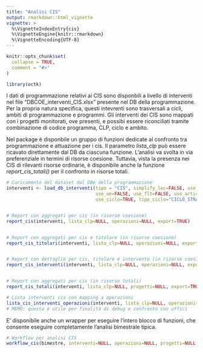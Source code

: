 ```yaml
---
title: "Analisi CIS"
output: rmarkdown::html_vignette
vignette: >
  %\VignetteIndexEntry{cis}
  %\VignetteEngine{knitr::rmarkdown}
  %\VignetteEncoding{UTF-8}
---
```


```r
knitr::opts_chunk$set(
  collapse = TRUE,
  comment = "#>"
)
```

```r
library(octk)
```

I dati di programmazione relativi ai CIS sono disponbili a livello di interventi nel file "DBCOE_interventi_CIS.xlsx" presente nel DB della programmazione.
Per la propria natura specifica, questi intevrenti sono trasversali a cicli, ambiti di programmazione e programmi.
Gli interventi dei CIS sono mappati con i progetti monitorati, ove presenti, e possibi essere riconciliati tramite combinazione di codice programma, CLP, ciclo e ambito.

Nel package è disponbile un gruppo di funzioni dedicate al confronto tra programmazione e attuazione per i cis. Il parametro *lista_clp* può essere ricavato direttamente dal DB da ciascuna funzione.
L'analisi va svolta in via preferenziale in termini di risorse coesione. Tuttavia, vista la presenza nei CIS di rilevanti risorse ordinarie, è disponibile anche la funzione *report_cis_totali()* per il confronto in risorse totali.


```r

# Caricamento del dataset dal DBe della programmazione
interventi <- load_db_interventi(tipo = "CIS", simplify_loc=FALSE, use_temi=FALSE, use_sog=FALSE, 
                                 use_ue=FALSE, use_flt=FALSE, use_articolaz=FALSE, use_location=FALSE, 
                                 use_ciclo=TRUE, tipo_ciclo="CICLO_STRATEGIA")


# Report con aggregati per cis (in risorse coesione)
report_cis(interventi, lista_clp=NULL, operazioni=NULL, export=TRUE)


# Report con aggregati per cis e titolare (in risorse coesione)
report_cis_titolari(interventi, lista_clp=NULL, operazioni=NULL, export=TRUE) 


# Report con dettaglio per cis, titolare e intervento (in risorse coesione)
report_cis_interventi(interventi, lista_clp=NULL, operazioni=NULL, export=TRUE)


# Report con aggregati per cis (in risorse totali)
report_cis_totali(interventi, lista_clp=NULL, progetti=NULL, export=TRUE)

# Lista interventi cis con mapping a operazioni
lista_cis_interventi_operazioni(interventi, lista_clp=NULL, operazioni=NULL, progetti=NULL, export=TRUE)
# MEMO: questa è utile per finalità di debug e confronto con uffici

```

E' disponibile anche un wrapper per eseguire l'intero blocco di funzioni, che consente eseguire completamente l'analisi bimestrale tipica.

```r

# Workflow per analisi CIS
workflow_cis(bimestre, interventi=NULL, operazioni=NULL, progetti=NULL, debug=TRUE, export=TRUE)


```